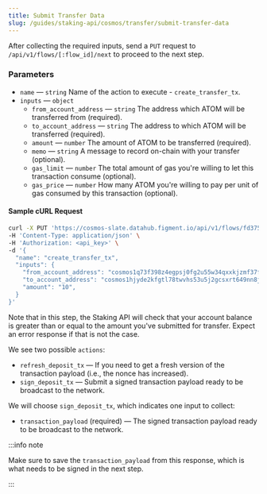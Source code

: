 ```yaml
---
title: Submit Transfer Data
slug: /guides/staking-api/cosmos/transfer/submit-transfer-data
---
```


After collecting the required inputs, send a `PUT` request to `/api/v1/flows/[:flow_id]/next` to proceed to the next step.

### Parameters

- `name` &mdash; `string` Name of the action to execute - `create_transfer_tx`.
- `inputs` &mdash; `object`
  - `from_account_address` &mdash; `string` The address which ATOM will be transferred from (required).
  - `to_account_address` &mdash; `string` The address to which ATOM will be transferred (required).
  - `amount` &mdash; `number` The amount of ATOM to be transferred (required).
  - `memo` &mdash; `string` A message to record on-chain with your transfer (optional).
  - `gas_limit` &mdash; `number` The total amount of gas you're willing to let this transaction consume (optional).
  - `gas_price` &mdash; `number` How many ATOM you're willing to pay per unit of gas consumed by this transaction (optional).

#### Sample cURL Request

```bash {5-10}
curl -X PUT 'https://cosmos-slate.datahub.figment.io/api/v1/flows/fd37503c-17d0-2164-8537-8f4a33f694a9/next' \
-H 'Content-Type: application/json' \
-H 'Authorization: <api_key>' \
-d '{
  "name": "create_transfer_tx",
  "inputs": {
    "from_account_address": "cosmos1q73f398z4egpsj0fg2u55w34qxxkjzmf37fje7",
    "to_account_address": "cosmos1hjyde2kfgtl78twvhs53u5j2gcsxrt649nn8j5",
    "amount": "10",
  }
}'
```

Note that in this step, the Staking API will check that your account balance is greater than or equal to the amount you've submitted for transfer. Expect an error response if that is not the case.

We see two possible `actions`:

- `refresh_deposit_tx` &mdash; If you need to get a fresh version of the transaction payload (i.e., the nonce has increased).
- `sign_deposit_tx` &mdash; Submit a signed transaction payload ready to be broadcast to the network.

We will choose `sign_deposit_tx`, which indicates one input to collect:

- `transaction_payload` (required) &mdash; The signed transaction payload ready to be broadcast to the network.

:::info note

Make sure to save the `transaction_payload` from this response, which is what needs to be signed in the next step.

:::
